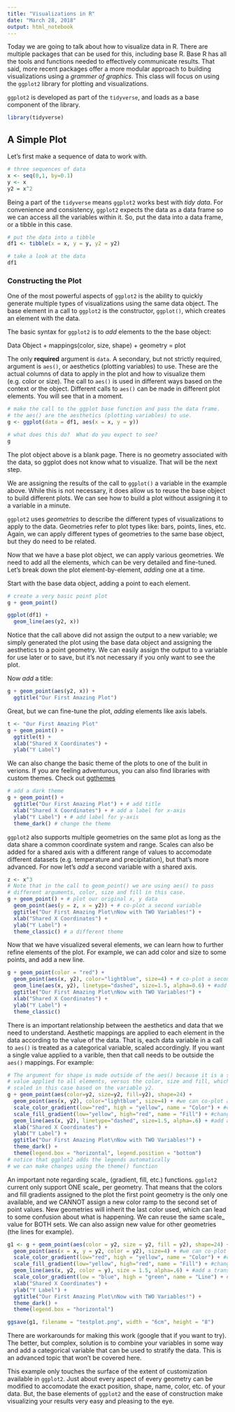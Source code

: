 ```yaml
---
title: "Visualizations in R"
date: "March 28, 2018"
output: html_notebook
---
```


Today we are going to talk about how to visualize data in R.  There are multiple packages that can be used for this, including base R.  Base R has all the tools and functions needed to effectively communicate results.  That said, more recent packages offer a more modular approach to building visualizations using a *grammer of graphics*.  This class will focus on using the `ggplot2` library for plotting and visualizations.

`ggplot2` is developed as part of the `tidyverse`, and loads as a base component of the library.

```r
library(tidyverse)

```

## A Simple Plot

Let's first make a sequence of data to work with.

```r
# three sequences of data
x <- seq(0,1, by=0.1)
y <- x
y2 = x^2
```


Being a part of the `tidyverse` means `ggplot2` works best with *tidy data*.  For convenience and consistency, `ggplot2` expects the data as a data frame so we can access all the variables within it.  So, put the data into a data frame, or a tibble in this case.

```r
# put the data into a tibble
df1 <- tibble(x = x, y = y, y2 = y2)

# take a look at the data
df1
```


### Constructing the Plot

One of the most powerful aspects of `ggplot2` is the ability to quickly generate multiple types of visualizations using the same data object.  The base element in a call to `ggplot2` is the constructor, `ggplot()`, which creates an element with the data.

The basic syntax for `ggplot2` is to *add* elements to the the base object:

Data Object + mappings(color, size, shape) + geometry = plot

The only **required** argument is `data`.  A secondary, but not strictly required, argument is `aes()`, or aesthetics (plotting variables) to use.  These are the actual columns of data to apply in the plot and how to visualize them (e.g. color or size).    The call to `aes()` is used in different ways based on the context or the object.  Different calls to `aes()` can be made in different plot elements.  You will see that in a moment.

```r
# make the call to the ggplot base function and pass the data frame.
# the aes() are the aesthetics (plotting variables) to use.
g <- ggplot(data = df1, aes(x = x, y = y))

# what does this do?  What do you expect to see?
g
```


The plot object above is a blank page.  There is no geometry associated with the data, so ggplot does not know what to visualize.  That will be the next step.

We are assigning the results of the call to `ggplot()` a variable in the example above.  While this is not necessary, it does allow us to reuse the base object to build different plots.  We can see how to build a plot without assigning it to a variable in a minute.

`ggplot2` uses *geometries* to describe the different types of visualizations to apply to the data.  Geometries refer to plot types like: bars, points, lines, etc.  Again, we can apply different types of geometries to the same base object, but they do need to be related.

Now that we have a base plot object, we can apply various geometries.  We need to add all the elements, which can be very detailed and fine-tuned.  Let's break down the plot element-by-element, *adding* one at a time.

Start with the base data object, adding a point to each element.

```r
# create a very basic point plot
g + geom_point()

ggplot(df1) +
  geom_line(aes(y2, x))
```

Notice that the call above did not assign the output to a new variable; we simply generated the plot using the base data object and assigning the aesthetics to a point geometry.  We can easily assign the output to a variable for use later or to save, but it's not necessary if you only want to see the plot.

Now *add* a title:

```r
g + geom_point(aes(y2, x)) +
  ggtitle("Our First Amazing Plot") 
```

Great, but we can fine-tune the plot, *adding* elements like axis labels.

```r

t <- "Our First Amazing Plot"
g + geom_point() +
  ggtitle(t) +
  xlab("Shared X Coordinates") +
  ylab("Y Label")
```

We can also change the basic theme of the plots to one of the bulit in verions.  If you are feeling adventurous, you can also find libraries with custom themes.  Check out [ggthemes](https://github.com/jrnold/ggthemes)

```r
# add a dark theme
g + geom_point() +
  ggtitle("Our First Amazing Plot") + # add title
  xlab("Shared X Coordinates") + # add a label for x-axis
  ylab("Y Label") + # add label for y-axis
  theme_dark() # change the theme
```


`ggplot2` also supports multiple geometries on the same plot as long as the data share a common coordinate system and range.  Scales can also be added for a shared axis with a different range of values to accomodate different datasets (e.g. temperature and precipitation), but that's more advanced.  For now let's *add* a second variable with a shared axis.

```r
z <- x^3
# Note that in the call to geom_point() we are using aes() to pass 
# different arguments, color, size and fill in this case.
g + geom_point() + # plot our original x, y data
  geom_point(aes(y = z, x = y2)) + # co-plot a second variable
  ggtitle("Our First Amazing Plot\nNow with TWO Variables!") +
  xlab("Shared X Coordinates") +
  ylab("Y Label") + 
  theme_classic() # a different theme
```

Now that we have visualized several elements, we can learn how to further refine elements of the plot.  For example, we can add color and size to some points, and add a new line.

```r
g + geom_point(color = "red") +
  geom_point(aes(x, y2), color="lightblue", size=4) + # co-plot a second variable with a different color
  geom_line(aes(x, y2), linetype="dashed", size=1.5, alpha=0.6) + #add a transparent dashed line to the y2 line
  ggtitle("Our First Amazing Plot\nNow with TWO Variables!") +
  xlab("Shared X Coordinates") +
  ylab("Y Label") + 
  theme_classic()
```

There is an important relationship between the aesthetics and data that we need to understand.  Aesthetic mappings are applied to each element in the data according to the value of the data.  That is, each data variable in a call to `aes()` is treated as a categorical variable, scaled accordingly.  If you want a single value applied to a varible, then that call needs to be outside the `aes()` mappings.  For example:

```r
# The argument for shape is made outside of the aes() because it is a single
# value applied to all elements, versus the color, size and fill, which are
# scaled in this case based on the variable y2.
g + geom_point(aes(color=y2, size=y2, fill=y2), shape=24) +
  geom_point(aes(x, y2), color="lightblue", size=4) + #we can co-plot a second variable
  scale_color_gradient(low="red", high = "yellow", name = "Color") + #change the color of the shapes
  scale_fill_gradient(low="yellow", high="red", name = "Fill") + #change the color of the fill
  geom_line(aes(x, y2), linetype="dashed", size=1.5, alpha=.6) + #add a transparent dashed line
  xlab("Shared X Coordinates") +
  ylab("Y Label") +
  ggtitle("Our First Amazing Plot\nNow with TWO Variables!") + 
  theme_dark() +
  theme(legend.box = "horizontal", legend.position = "bottom")
# notice that ggplot2 adds the legends automatically
# we can make changes using the theme() function
```

An important note regarding scale_ (gradient, fill, etc.) functions.  `ggplot2` current only support ONE scale_ per geometry.  That means that the colors and fill gradients assigned to the plot the first point geometry is the only one available, and we CANNOT assign a new color ramp to the second set of point values.  New geometries will inherit the last color used, which can lead to some confusion about what is happening.  We can reuse the same scale_ value for BOTH sets.  We can also assign new value for other geometries (the lines for example).  

```r
g1 <- g + geom_point(aes(color = y2, size = y2, fill = y2), shape=24) +
  geom_point(aes(x = x, y = y2, color = y2), size=4) + #we can co-plot a second variable with same colors
  scale_color_gradient(low="red", high = "yellow", name = "Color") + #change the color of the shapes
  scale_fill_gradient(low="yellow", high="red", name = "Fill") + #change the color of the fill
  geom_line(aes(x, y2, color = y), size = 1.5, alpha=.6) + #add a transparent dashed line
  scale_color_gradient(low = "blue", high = "green", name = "Line") + #replaces the legend item
  xlab("Shared X Coordinates") +
  ylab("Y Label") +
  ggtitle("Our First Amazing Plot\nNow with TWO Variables!") + 
  theme_dark() +
  theme(legend.box = "horizontal")

ggsave(g1, filename = "testplot.png", width = "6cm", height = "8")
```


There are workarounds for making this work (google that if you want to try).  The better, but complex, solution is to combine your variables in some way and add a categorical variable that can be used to stratify the data.  This is an advanced topic that won't be covered here.

This example only touches the surface of the extent of customization available in `ggplot2`.  Just about every aspect of every geometry can be modified to accomodate the exact position, shape, name, color, etc. of your data.  But, the base elements of `ggplot2` and the ease of construction make visualizing your results very easy and pleasing to the eye.


